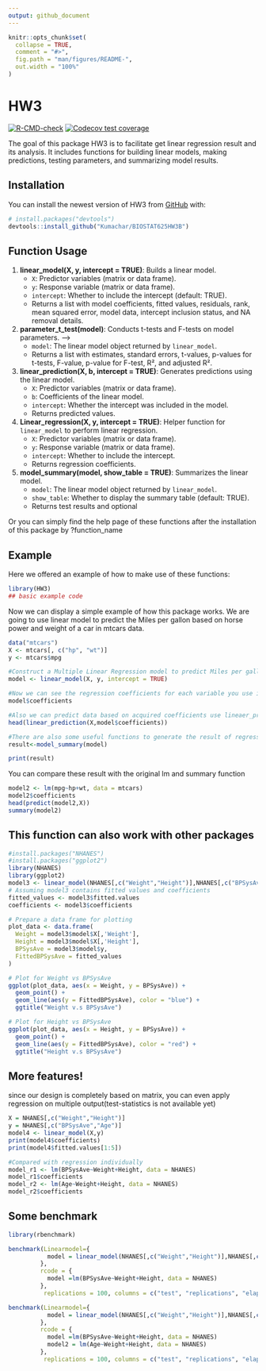 ```yaml
---
output: github_document
---
```


<!-- README.md is generated from README.Rmd. Please edit that file -->

```r
knitr::opts_chunk$set(
  collapse = TRUE,
  comment = "#>",
  fig.path = "man/figures/README-",
  out.width = "100%"
)
```

# HW3

<!-- badges: start -->
[![R-CMD-check](https://github.com/Kumachar/BIOSTAT625HW3B/actions/workflows/R-CMD-check.yaml/badge.svg)](https://github.com/Kumachar/BIOSTAT625HW3B/actions/workflows/R-CMD-check.yaml)
[![Codecov test coverage](https://codecov.io/gh/Kumachar/BIOSTAT625HW3B/branch/master/graph/badge.svg)](https://app.codecov.io/gh/Kumachar/BIOSTAT625HW3B?branch=master)
<!-- badges: end -->

The goal of this package HW3 is to facilitate get linear regression result and its analysis. It includes functions for building linear models, making predictions, testing parameters, and summarizing model results.

## Installation

You can install the newest version of HW3 from [GitHub](https://github.com/) with:

``` r
# install.packages("devtools")
devtools::install_github("Kumachar/BIOSTAT625HW3B")
```
## Function Usage

1. **linear_model(X, y, intercept = TRUE)**: Builds a linear model. 
    - `X`: Predictor variables (matrix or data frame). 
    - `y`: Response variable (matrix or data frame).
    - `intercept`: Whether to include the intercept (default: TRUE). 
    - Returns a list with model coefficients, fitted values, residuals, rank, mean squared error, model data, intercept inclusion status, and NA removal details.
    
2. **parameter_t_test(model)**: Conducts t-tests and F-tests on model parameters. -->
    - `model`: The linear model object returned by `linear_model`. 
    - Returns a list with estimates, standard errors, t-values, p-values for t-tests, F-value, p-value for F-test, R², and adjusted R². 

 3. **linear_prediction(X, b, intercept = TRUE)**: Generates predictions using the linear model.
    - `X`: Predictor variables (matrix or data frame). 
    - `b`: Coefficients of the linear model. 
    - `intercept`: Whether the intercept was included in the model.
    - Returns predicted values. 

 4. **Linear_regression(X, y, intercept = TRUE)**: Helper function for `linear_model` to perform linear regression.
    - `X`: Predictor variables (matrix or data frame). 
    - `y`: Response variable (matrix or data frame).
    - `intercept`: Whether to include the intercept.
    - Returns regression coefficients. 

 5. **model_summary(model, show_table = TRUE)**: Summarizes the linear model. 
    - `model`: The linear model object returned by `linear_model`. 
    - `show_table`: Whether to display the summary table (default: TRUE). 
    - Returns test results and optional

Or you can simply find the help page of these functions after the installation of this package by ?function_name

## Example

Here we offered an example of how to make use of these functions:

```r
library(HW3)
## basic example code
```

Now we can display a simple example of how this package works. We are going to use linear model to predict the Miles per gallon based on horse power and weight of a car in mtcars data.

```r
data("mtcars")
X <- mtcars[, c("hp", "wt")]
y <- mtcars$mpg

#Construct a Multiple Linear Regression model to predict Miles per gallon based on horse power and weight of a car
model <- linear_model(X, y, intercept = TRUE)

#Now we can see the regression coefficients for each variable you use in the model
model$coefficients

#Also we can predict data based on acquired coefficients use lineaer_prediction function
head(linear_prediction(X,model$coefficients))

#There are also some useful functions to generate the result of regression 
result<-model_summary(model)

print(result)

```

You can compare these result with the original lm and summary function
```r
model2 <- lm(mpg~hp+wt, data = mtcars)
model2$coefficients
head(predict(model2,X))
summary(model2)
```

## This function can also work with other packages
```r
#install.packages("NHANES")
#install.packages("ggplot2")
library(NHANES)
library(ggplot2)
model3 <- linear_model(NHANES[,c("Weight","Height")],NHANES[,c("BPSysAve")])
# Assuming model3 contains fitted values and coefficients
fitted_values <- model3$fitted.values
coefficients <- model3$coefficients

# Prepare a data frame for plotting
plot_data <- data.frame(
  Weight = model3$model$X[,'Weight'],
  Height = model3$model$X[,'Height'],
  BPSysAve = model3$model$y,
  FittedBPSysAve = fitted_values
)

# Plot for Weight vs BPSysAve
ggplot(plot_data, aes(x = Weight, y = BPSysAve)) + 
  geom_point() + 
  geom_line(aes(y = FittedBPSysAve), color = "blue") +
  ggtitle("Weight v.s BPSysAve")

# Plot for Height vs BPSysAve
ggplot(plot_data, aes(x = Height, y = BPSysAve)) + 
  geom_point() + 
  geom_line(aes(y = FittedBPSysAve), color = "red") +
  ggtitle("Height v.s BPSysAve")

```

## More features!
since our design is completely based on matrix, you can even apply regression on multiple output(test-statistics is not available yet)
```r
X = NHANES[,c("Weight","Height")]
y = NHANES[,c("BPSysAve","Age")]
model4 <- linear_model(X,y)
print(model4$coefficients)
print(model4$fitted.values[1:5])

#Compared with regression individually
model_r1 <- lm(BPSysAve~Weight+Height, data = NHANES)
model_r1$coefficients
model_r2 <- lm(Age~Weight+Height, data = NHANES)
model_r2$coefficients
```
## Some benchmark
```r
library(rbenchmark)

benchmark(Linearmodel={
           model = linear_model(NHANES[,c("Weight","Height")],NHANES[,c("BPSysAve")])
         }, 
         rcode = {
           model =lm(BPSysAve~Weight+Height, data = NHANES)
         }, 
          replications = 100, columns = c("test", "replications", "elapsed", "relative", "user.self", "sys.self"))

benchmark(Linearmodel={
           model = linear_model(NHANES[,c("Weight","Height")],NHANES[,c("BPSysAve","Age")])
         }, 
         rcode = {
           model =lm(BPSysAve~Weight+Height, data = NHANES)
           model2 = lm(Age~Weight+Height, data = NHANES)
         }, 
          replications = 100, columns = c("test", "replications", "elapsed", "relative", "user.self", "sys.self"))
```
